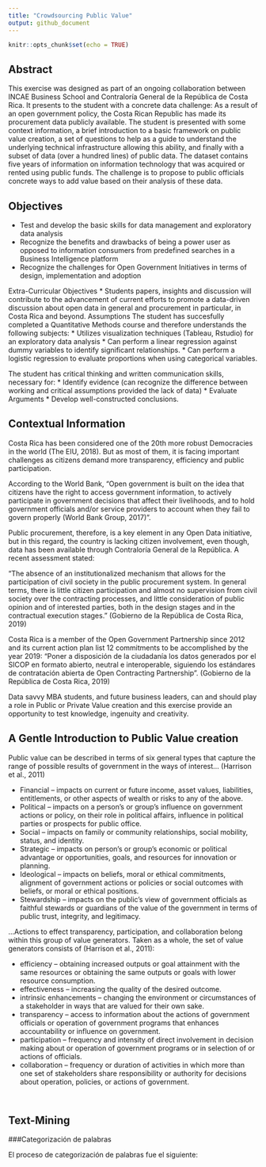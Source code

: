 ```yaml
---
title: "Crowdsourcing Public Value"
output: github_document
---
```


```r
knitr::opts_chunk$set(echo = TRUE)
```

## Abstract

This exercise was designed as part of an ongoing collaboration between INCAE Business School and Contraloría General de la República de Costa Rica.  It presents to the student with a concrete data challenge:  As a result of an open government policy, the Costa Rican Republic has made its procurement data publicly available.  The student is presented with some context information, a brief introduction to a basic framework on public value creation, a set of questions to help as a guide to understand the underlying technical infrastructure allowing this ability, and finally with a subset of data (over a hundred lines) of public data.   The dataset contains five years of information on information technology that was acquired or rented using public funds.  The challenge is to propose to public officials concrete ways to add value based on their analysis of these data.

## Objectives
* Test and develop the basic skills for data management and exploratory data analysis
* Recognize the benefits and drawbacks of being a power user as opposed to information consumers from predefined searches in a Business Intelligence platform
* Recognize the challenges for Open Government Initiatives in terms of design, implementation and adoption

Extra-Curricular Objectives
* Students papers, insights and discussion will contribute to the advancement of current efforts to promote a data-driven discussion about open data in general and procurement in particular, in Costa Rica and beyond.
Assumptions
The student has succesfully completed a Quantitative Methods course and therefore understands the following subjects:
* Utilizes visualization techniques (Tableau, Rstudio) for an exploratory data analysis
* Can perform a linear regression against dummy variables to identify significant relationships.
* Can perform a logistic regression to evaluate proportions when using categorical variables.

The student has critical thinking and written communication skills, necessary for:
* Identify evidence (can recognize the difference between working and critical assumptions provided the lack of data)
* Evaluate Arguments
* Develop well-constructed conclusions.


## Contextual Information

Costa Rica has been considered one of the 20th more robust Democracies in the world (The EIU, 2018).  But as most of them, it is facing important challenges as citizens demand more transparency, efficiency and public participation. 

According to the World Bank, “Open government is built on the idea that citizens have the right to access government information, to actively participate in government decisions that affect their livelihoods, and to hold government officials and/or service providers to account when they fail to govern properly (World Bank Group, 2017)”.

Public procurement, therefore, is a key element in any Open Data initiative, but in this regard, the country is lacking citizen involvement, even though, data has been available through Contraloría General de la República.  A recent assessment stated:

“The absence of an institutionalized mechanism that allows for the participation of civil society in the public procurement system. In general terms, there is little citizen participation and almost no supervision from civil society over the contracting processes, and little consideration of public opinion and of interested parties, both in the design stages and in the contractual execution stages.” (Gobierno de la República de Costa Rica, 2019)

Costa Rica is a member of the Open Government Partnership since 2012 and its current action plan list 12 commitments to be accomplished by the year 2019: 
“Poner a disposición de la ciudadanía los datos generados por el SICOP en formato abierto, neutral e interoperable, siguiendo los estándares de contratación abierta de Open Contracting Partnership”. (Gobierno de la República de Costa Rica, 2019)

Data savvy MBA students, and future business leaders, can and should play a role in Public or Private Value creation and this exercise provide an opportunity to test knowledge, ingenuity and creativity.


## A Gentle Introduction to Public Value creation

Public value can be described in terms of six general types that capture the range of possible results of government in the ways of interest… (Harrison et al., 2011)

* Financial – impacts on current or future income, asset values, liabilities, entitlements, or other aspects of wealth or risks to any of the above. 
* Political – impacts on a person’s or group’s influence on government actions or policy, on their role in political affairs, influence in political parties or prospects for public office. 
* Social – impacts on family or community relationships, social mobility, status, and identity. 
* Strategic – impacts on person’s or group's economic or political advantage or opportunities, goals, and resources for innovation or planning. 
* Ideological – impacts on beliefs, moral or ethical commitments, alignment of government actions or policies or social outcomes with beliefs, or moral or ethical positions. 
* Stewardship – impacts on the public’s view of government officials as faithful stewards or guardians of the value of the government in terms of public trust, integrity, and legitimacy. 

...Actions to effect transparency, participation, and collaboration belong within this group of value generators. Taken as a whole, the set of value generators consists of (Harrison et al., 2011): 

* efficiency – obtaining increased outputs or goal attainment with the same resources or obtaining the same outputs or goals with lower resource consumption. 
* effectiveness – increasing the quality of the desired outcome. 
* intrinsic enhancements – changing the environment or circumstances of a stakeholder in ways that are valued for their own sake. 
* transparency – access to information about the actions of government officials or operation of government programs that enhances accountability or influence on government. 
* participation – frequency and intensity of direct involvement in decision making about or operation of government programs or in selection of or actions of officials. 
* collaboration – frequency or duration of activities in which more than one set of stakeholders share responsibility or authority for decisions about operation, policies, or actions of government. 

```r
```

```r
```


## Text-Mining

###Categorización de palabras

El proceso de categorización de palabras fue el siguiente:

